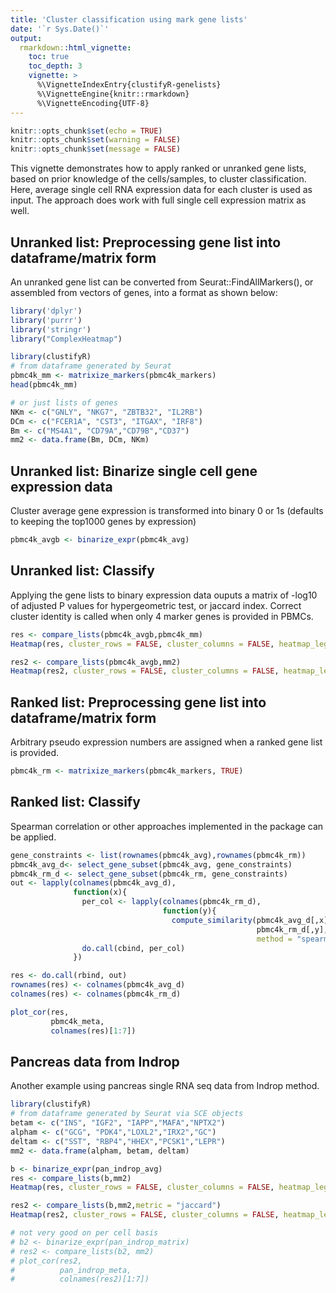 ```yaml
---
title: 'Cluster classification using mark gene lists'
date: '`r Sys.Date()`'
output:
  rmarkdown::html_vignette:
    toc: true
    toc_depth: 3
    vignette: >
      %\VignetteIndexEntry{clustifyR-genelists}
      %\VignetteEngine{knitr::rmarkdown}
      %\VignetteEncoding{UTF-8}
---
```


```r
knitr::opts_chunk$set(echo = TRUE)
knitr::opts_chunk$set(warning = FALSE)
knitr::opts_chunk$set(message = FALSE)
```

This vignette demonstrates how to apply ranked or unranked gene lists, based on prior knowledge of the cells/samples, to cluster classification. Here, average single cell RNA expression data for each cluster is used as input. The approach does work with full single cell expression matrix as well.

## Unranked list: Preprocessing gene list into dataframe/matrix form
An unranked gene list can be converted from Seurat::FindAllMarkers(), or assembled from vectors of genes, into a format as shown below:
```r
library('dplyr')
library('purrr')
library('stringr')
library("ComplexHeatmap")
```

```r
library(clustifyR)
# from dataframe generated by Seurat
pbmc4k_mm <- matrixize_markers(pbmc4k_markers)
head(pbmc4k_mm)

# or just lists of genes
NKm <- c("GNLY", "NKG7", "ZBTB32", "IL2RB")
DCm <- c("FCER1A", "CST3", "ITGAX", "IRF8")
Bm <- c("MS4A1", "CD79A","CD79B","CD37")
mm2 <- data.frame(Bm, DCm, NKm)
```

## Unranked list: Binarize single cell gene expression data
Cluster average gene expression is transformed into binary 0 or 1s (defaults to keeping the top1000 genes by expression)
```r
pbmc4k_avgb <- binarize_expr(pbmc4k_avg)
```

## Unranked list: Classify
Applying the gene lists to binary expression data ouputs a matrix of -log10 of adjusted P values for hypergeometric test, or jaccard index. Correct cluster identity is called when only 4 marker genes is provided in PBMCs.
```r
res <- compare_lists(pbmc4k_avgb,pbmc4k_mm)
Heatmap(res, cluster_rows = FALSE, cluster_columns = FALSE, heatmap_legend_param = list(title = "-log10(adjP)"))

res2 <- compare_lists(pbmc4k_avgb,mm2)
Heatmap(res2, cluster_rows = FALSE, cluster_columns = FALSE, heatmap_legend_param = list(title = "-log10(adjP)"))
```


## Ranked list: Preprocessing gene list into dataframe/matrix form
Arbitrary pseudo expression numbers are assigned when a ranked gene list is provided.
```r
pbmc4k_rm <- matrixize_markers(pbmc4k_markers, TRUE)
```

## Ranked list: Classify
Spearman correlation or other approaches implemented in the package can be applied.
```r
gene_constraints <- list(rownames(pbmc4k_avg),rownames(pbmc4k_rm))
pbmc4k_avg_d<- select_gene_subset(pbmc4k_avg, gene_constraints)
pbmc4k_rm_d <- select_gene_subset(pbmc4k_rm, gene_constraints)
out <- lapply(colnames(pbmc4k_avg_d),
              function(x){
                per_col <- lapply(colnames(pbmc4k_rm_d),
                                  function(y){
                                    compute_similarity(pbmc4k_avg_d[,x],
                                                       pbmc4k_rm_d[,y], corr_coef,
                                                       method = "spearman")})
                do.call(cbind, per_col)
              })

res <- do.call(rbind, out)
rownames(res) <- colnames(pbmc4k_avg_d)
colnames(res) <- colnames(pbmc4k_rm_d)

plot_cor(res,
         pbmc4k_meta,
         colnames(res)[1:7])
```

## Pancreas data from Indrop
Another example using pancreas single RNA seq data from Indrop method.
```r
library(clustifyR)
# from dataframe generated by Seurat via SCE objects
betam <- c("INS", "IGF2", "IAPP","MAFA","NPTX2")
alpham <- c("GCG", "PDK4","LOXL2","IRX2","GC")
deltam <- c("SST", "RBP4","HHEX","PCSK1","LEPR")
mm2 <- data.frame(alpham, betam, deltam)

b <- binarize_expr(pan_indrop_avg)
res <- compare_lists(b,mm2)
Heatmap(res, cluster_rows = FALSE, cluster_columns = FALSE, heatmap_legend_param = list(title = "-log10(adjP)"))

res2 <- compare_lists(b,mm2,metric = "jaccard")
Heatmap(res2, cluster_rows = FALSE, cluster_columns = FALSE, heatmap_legend_param = list(title = "jaccard index"))

# not very good on per cell basis
# b2 <- binarize_expr(pan_indrop_matrix)
# res2 <- compare_lists(b2, mm2)
# plot_cor(res2,
#          pan_indrop_meta,
#          colnames(res2)[1:7])
```
